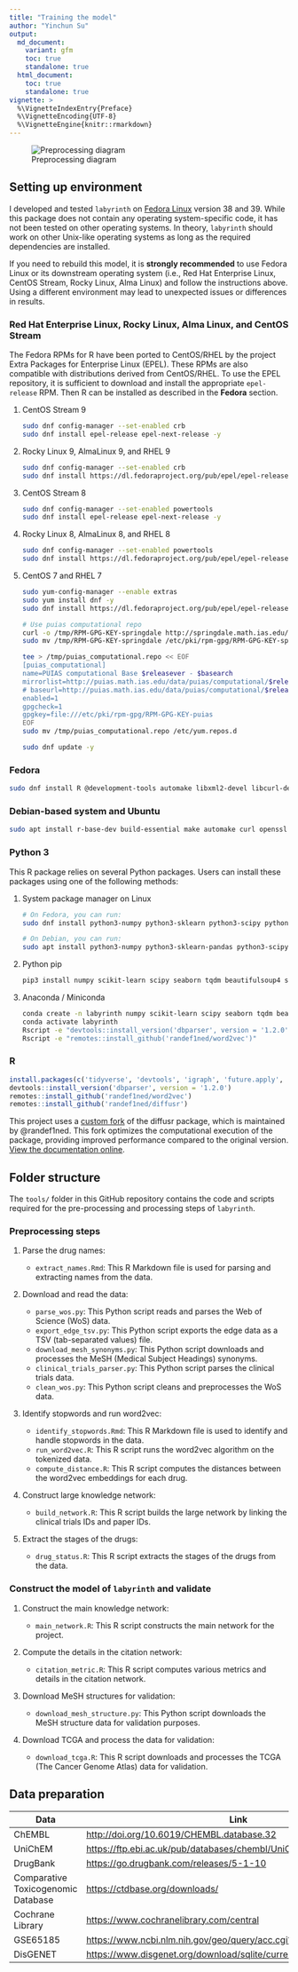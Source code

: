 ```yaml
---
title: "Training the model"
author: "Yinchun Su"
output:
  md_document:
    variant: gfm
    toc: true
    standalone: true
  html_document:
    toc: true
    standalone: true
vignette: >
  %\VignetteIndexEntry{Preface}
  %\VignetteEncoding{UTF-8}
  %\VignetteEngine{knitr::rmarkdown}
---
```



![Preprocessing diagram](img/preprocess.jpg)


## Setting up environment

I developed and tested `labyrinth` on [Fedora Linux](https://fedoraproject.org) version 38 and 39. While this package does not contain any operating system-specific code, it has not been tested on other operating systems. In theory, `labyrinth` should work on other Unix-like operating systems as long as the required dependencies are installed.

If you need to rebuild this model, it is **strongly recommended** to use Fedora Linux or its downstream operating system (i.e., Red Hat Enterprise Linux, CentOS Stream, Rocky Linux, Alma Linux) and follow the instructions above. Using a different environment may lead to unexpected issues or differences in results.

### Red Hat Enterprise Linux, Rocky Linux, Alma Linux, and CentOS Stream

The Fedora RPMs for R have been ported to CentOS/RHEL by the project Extra Packages for Enterprise Linux (EPEL). These RPMs are also compatible with distributions derived from CentOS/RHEL. 
To use the EPEL repository, it is sufficient to download and install the appropriate `epel-release` RPM. Then R can be installed as described in the **Fedora** section.

1. CentOS Stream 9

   ``` bash
   sudo dnf config-manager --set-enabled crb
   sudo dnf install epel-release epel-next-release -y
   ```

2. Rocky Linux 9, AlmaLinux 9, and RHEL 9

   ``` bash
   sudo dnf config-manager --set-enabled crb
   sudo dnf install https://dl.fedoraproject.org/pub/epel/epel-release-latest-9.noarch.rpm -y
    ```

3. CentOS Stream 8

   ``` bash
   sudo dnf config-manager --set-enabled powertools
   sudo dnf install epel-release epel-next-release -y
   ```

4. Rocky Linux 8, AlmaLinux 8, and RHEL 8

   ``` bash
   sudo dnf config-manager --set-enabled powertools
   sudo dnf install https://dl.fedoraproject.org/pub/epel/epel-release-latest-8.noarch.rpm -y
   ```

5. CentOS 7 and RHEL 7

   ``` bash
   sudo yum-config-manager --enable extras
   sudo yum install dnf -y
   sudo dnf install https://dl.fedoraproject.org/pub/epel/epel-release-latest-7.noarch.rpm -y
   
   # Use puias computational repo
   curl -o /tmp/RPM-GPG-KEY-springdale http://springdale.math.ias.edu/data/puias/7/x86_64/os/RPM-GPG-KEY-springdale
   sudo mv /tmp/RPM-GPG-KEY-springdale /etc/pki/rpm-gpg/RPM-GPG-KEY-springdale
   
   tee > /tmp/puias_computational.repo << EOF
   [puias_computational]
   name=PUIAS computational Base $releasever - $basearch
   mirrorlist=http://puias.math.ias.edu/data/puias/computational/$releasever/$basearch/mirrorlist
   # baseurl=http://puias.math.ias.edu/data/puias/computational/$releasever/$basearch
   enabled=1
   gpgcheck=1
   gpgkey=file:///etc/pki/rpm-gpg/RPM-GPG-KEY-puias
   EOF
   sudo mv /tmp/puias_computational.repo /etc/yum.repos.d
   
   sudo dnf update -y
   ```

### Fedora

``` bash
sudo dnf install R @development-tools automake libxml2-devel libcurl-devel fontconfig-devel openssl-devel harfbuzz-devel fribidi-devel libgit2-devel freetype-devel libpng-devel libtiff-devel libjpeg-devel python3-pip ghostscript pandoc R-flexiblas flexiblas-*
```

### Debian-based system and Ubuntu

``` bash
sudo apt install r-base-dev build-essential make automake curl openssl libxml2-dev libcurl4-openssl-dev libfontconfig1-dev libssl-dev libharfbuzz-dev libfribidi-dev libgit2-dev libfreetype6-dev libpng-dev libtiff5-dev libjpeg-dev python3-pip ghostscript pandoc libopenblas-dev libopenblas-openmp-dev
```

### Python 3

This R package relies on several Python packages. Users can install these packages using one of the following methods:

1. System package manager on Linux
  
   ``` bash
   # On Fedora, you can run:
   sudo dnf install python3-numpy python3-sklearn python3-scipy python3-seaborn python3-tqdm python3-beautifulsoup4 python3-selenium python3-lxml 
   
   # On Debian, you can run:
   sudo apt install python3-numpy python3-sklearn-pandas python3-scipy python3-seaborn python3-tqdm python3-bs4 python3-selenium python3-lxml
  ```

2. Python pip

   ``` bash
   pip3 install numpy scikit-learn scipy seaborn tqdm beautifulsoup4 selenium lxml
   ```

3. Anaconda / Miniconda

   ``` bash
   conda create -n labyrinth numpy scikit-learn scipy seaborn tqdm beautifulsoup4 selenium lxml r-tidyverse r-devtools r-rcppeigen r-rcppprogress r-fastmatch r-rpca r-future.apply r-pbapply r-dbi r-rsqlite r-bursts r-patchwork r-furrr r-datapreparation r-tokenizers r-reticulate r-knitr r-progressr r-future.callr r-hrbrthemes r-proc r-ggthemes r-meta r-ggally r-matrixtests r-corrplot r-statix bioconductor-tcgabiolinks bioconductor-clusterprofiler bioconductor-fgsea bioconductor-deseq2 bioconductor-m3c -c bioconda -c conda-forge
   conda activate labyrinth
   Rscript -e "devtools::install_version('dbparser', version = '1.2.0')"
   Rscript -e "remotes::install_github('randef1ned/word2vec')"
   ```

### R

``` r
install.packages(c('tidyverse', 'devtools', 'igraph', 'future.apply', 'pbapply', 'DBI', 'RSQLite', 'bursts', 'patchwork', 'furrr', 'M3C', 'dataPreparation', 'tokenizers', 'reticulate', 'magrittr', 'knitr', 'progressr', 'future.callr', 'hrbrthemes', 'pROC', 'ggthemes', 'meta', 'GGally', 'matrixTests', 'rstatix', 'corrplot', 'BiocManager'))
devtools::install_version('dbparser', version = '1.2.0')
remotes::install_github('randef1ned/word2vec')
remotes::install_github('randef1ned/diffusr')
```
This project uses a [custom fork](https://github.com/randef1ned/diffusr) of the diffusr package, which is maintained by @randef1ned. This fork optimizes the computational execution of the package, providing improved performance compared to the original version. [View the documentation online](https://diffusr.yinchun.su/).


## Folder structure

The `tools/` folder in this GitHub repository contains the code and scripts required for the pre-processing and processing steps of `labyrinth`.

### Preprocessing steps

1. Parse the drug names:

   - `extract_names.Rmd`: This R Markdown file is used for parsing and extracting names from the data.

2. Download and read the data:

   - `parse_wos.py`: This Python script reads and parses the Web of Science (WoS) data.
   - `export_edge_tsv.py`: This Python script exports the edge data as a TSV (tab-separated values) file.
   - `download_mesh_synonyms.py`: This Python script downloads and processes the MeSH (Medical Subject Headings) synonyms.
   - `clinical_trials_parser.py`: This Python script parses the clinical trials data.
   - `clean_wos.py`: This Python script cleans and preprocesses the WoS data.

3. Identify stopwords and run word2vec:

   - `identify_stopwords.Rmd`: This R Markdown file is used to identify and handle stopwords in the data.
   - `run_word2vec.R`: This R script runs the word2vec algorithm on the tokenized data.
   - `compute_distance.R`: This R script computes the distances between the word2vec embeddings for each drug.

4. Construct large knowledge network:

   - `build_network.R`: This R script builds the large network by linking the clinical trials IDs and paper IDs.
  
5. Extract the stages of the drugs:

   - `drug_status.R`: This R script extracts the stages of the drugs from the data.

### Construct the model of `labyrinth` and validate

1. Construct the main knowledge network:

   - `main_network.R`: This R script constructs the main network for the project.

2. Compute the details in the citation network:

   - `citation_metric.R`: This R script computes various metrics and details in the citation network.

3. Download MeSH structures for validation:

   - `download_mesh_structure.py`: This Python script downloads the MeSH structure data for validation purposes.

4. Download TCGA and process the data for validation:

   - `download_tcga.R`: This R script downloads and processes the TCGA (The Cancer Genome Atlas) data for validation.


## Data preparation

| Data | Link |
| --- | --- |
| ChEMBL | <http://doi.org/10.6019/CHEMBL.database.32> |
| UniChEM | <https://ftp.ebi.ac.uk/pub/databases/chembl/UniChem/data/table_dumps/> |
| DrugBank | <https://go.drugbank.com/releases/5-1-10> |
| Comparative Toxicogenomic Database | <https://ctdbase.org/downloads/> |
| Cochrane Library | <https://www.cochranelibrary.com/central> |
| GSE65185 | <https://www.ncbi.nlm.nih.gov/geo/query/acc.cgi?acc=GSE65185> |
| DisGENET | <https://www.disgenet.org/download/sqlite/current/2020> |


